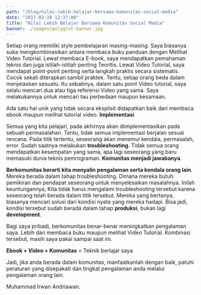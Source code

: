 ```yaml
---
path: "/blog/nilai-lebih-belajar-bersama-komunitas-social-media"
date: "2017-03-28 12:37:00"
title: "Nilai Lebih Belajar Bersama Komunitas Social Media"
banner: ./images/polyglot-banner.jpg
---
```


Setiap orang memiliki style pembelajaran masing-masing. Saya biasanya suka mengkombinasikan antara membaca buku panduan dengan Melihat Video Tutorial. Lewat membaca E-book, saya mendapatkan pemahaman teknis dan juga istilah-istilah penting Teoritis. Lewat Video Tutorial, saya mendapat point-point penting serta langkah praktis secara sistematis. Cocok sekali diterapkan sambil praktek. Tentu, setiap orang beda dalam menjelaskan sesuatu. Itu sebabnya, dalam satu point Video tutorial, saya selalu mencari dua atau tiga referensi Video yang sama. Saya melakukannya untuk mencari tau perbedaan maupun kesamaan.

Ada satu hal unik yang tidak secara eksplisit didapatkan baik dari membaca ebook maupun melihat tutorial video. **Implementasi**

Semua yang kita pelajari, pada akhirnya akan diimplementasikan pada sebuah permasalahan. Tentu, tidak semua implementasi berjalan sesuai rencana. Pada titik tertentu, seseorang akan menemui kendala, permasalah, error. Sudah saatnya melakukan **troubleshooting**. Tidak semua orang mendapatkan kesempatan yang sama, apa lagi seseorang yang baru memasuki dunia teknis pemrograman. **Komunitas menjadi jawabanya**.

**Berkomunitas berarti kita menyalin pengalaman serta kendala orang lain**. Mereka berada dalam tahap troubleshooting. Dimana mereka butuh pemikiran dan pendapat seseorang untuk menyelesaikan masalahnya. Inilah keuntungannya, Kita tidak harus mengalami troubleshooting tersebut karena seseorang telah berada dalam titik tersebut. Mereka yang bertanya, biasanya mencari solusi dari kondisi nyata yang mereka hadapi. Bisa jadi, kondisi tersebut sudah berada dalam tahap **produksi**, bukan lagi **development**.

Bagi saya pribadi, berkomunitas benar-benar meningkatkan pengalaman saya. Lebih dari membaca buku maupun melihat Video Tutorial. Kombinasi tersebut, masih saya pakai sampai saat ini.

**Ebook + Video + Komunitas** = Teknik berlajar saya

Jadi, jika anda berada dalam komunitas, manfaatkanlah dengan baik, patuhi peraturan yang disepakati dan tingkat pengalaman anda melalui pengalaman orang lain.

Muhammad Irwan Andriawan.
